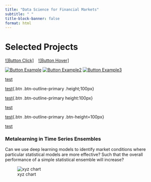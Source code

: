 ```yaml
---
title: "Data Science for Financial Markets"
subtitle: " "
title-block-banner: false
format: html
---
```


# Selected Projects


[![Button Click]][Link]
 
[![Button Hover]][Link] 


[![Button Example]][Link]
[![Button Example2]][Link]
[![Button Example3]][Link]


<!----------------------------------------------------------------------------->

[Link]: # 'Link with example title.'
     
[Link]: ## "asdf"

<!---------------------------------[ Buttons ]--------------------------------->

[Button Example]: https://img.shields.io/badge/Title-37a779?style=for-the-badge


[Button Example2]: https://img.shields.io/badge/Python-blue

[Button Example3]: https://raw.githubusercontent.com/corwindark/portfolio/gh-pages/images/python.png

[test](){.btn .btn-outline-primary data-toggle="tooltip" title="See all Python projects"}


[test](dlensembling.qmd){.btn .btn-outline-primary .height;100px}


[test](dlensembling.qmd){.btn .btn-outline-primary height:100px}


[test](dlensembling.qmd){.btn .btn-outline-primary height=100px}


[test](dlensembling.qmd){.btn .btn-outline-primary .btn-height=100px}


[test](dlensembling.qmd){.btn .btn-outline-primary}

<h3> Metalearning in Time Series Ensembles </h3>
::: {.grid}

::: {.g-col-8}

<p> </p>

Can we use deep learning models to identify market conditions where particular statistical models are more effective? Such that the overall performance of a simple statistical ensemble will increase?

:::

::: {.g-col-4} 

![xyz chart](projects/dlensembling/image.jpg)

:::

:::